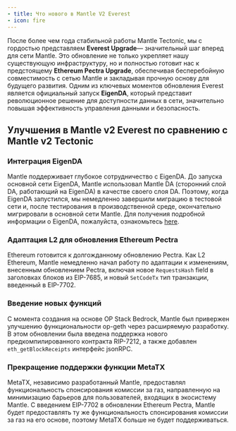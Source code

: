 ```yaml
---
- title: Что нового в Mantle V2 Everest
- icon: fire
---
```


После более чем года стабильной работы Mantle Tectonic, мы с гордостью представляем **Everest Upgrade**— значительный шаг вперед для сети Mantle. Это обновление не только укрепляет нашу существующую инфраструктуру, но и полностью готовит нас к предстоящему **Ethereum Pectra Upgrade**, обеспечивая бесперебойную совместимость с сетью Mantle и закладывая прочную основу для будущего развития. Одним из ключевых моментов обновления Everest является официальный запуск **EigenDA**, который представит революционное решение для доступности данных в сети, значительно повышая эффективность управления данными и безопасность.

## Улучшения в Mantle v2 Everest по сравнению с Mantle v2 Tectonic

### Интеграция EigenDA

Mantle поддерживает глубокое сотрудничество с EigenDA. До запуска основной сети EigenDA, Mantle использовал Mantle DA (сторонний слой DA, работающий на EigenDA) в качестве своего слоя DA. Поэтому, когда EigenDA запустился, мы немедленно завершили миграцию в тестовой сети и, после тестирования в производственной среде, окончательно мигрировали в основной сети Mantle. Для получения подробной информации о EigenDA, пожалуйста, ознакомьтесь [here](/network/system-information/off-chain-system/eigenda).

### Адаптация L2 для обновления Ethereum Pectra

Ethereum готовится к долгожданному обновлению Pectra. Как L2 Ethereum, Mantle немедленно начал работу по адаптации к изменениям, внесенным обновлением Pectra, включая новое `RequestsHash` field в заголовках блоков из EIP-7685, и новый `SetCodeTx` тип транзакции, введенный в EIP-7702.

### Введение новых функций

С момента создания на основе OP Stack Bedrock, Mantle был привержен улучшению функциональности op-geth через расширяемую разработку. В этом обновлении была введена поддержка нового предкомпилированного контракта RIP-7212, а также добавлен `eth_getBlockReceipts` интерфейс jsonRPC.

### Прекращение поддержки функции MetaTX

MetaTX, независимо разработанный Mantle, предоставлял функциональность спонсирования комиссии за газ, направленную на минимизацию барьеров для пользователей, входящих в экосистему Mantle. С введением EIP-7702 в обновлении Ethereum Pectra, Mantle будет предоставлять ту же функциональность спонсирования комиссии за газ на его основе, поэтому MetaTX больше не будет поддерживаться.[](https://docs-v2.mantle.xyz/intro/whats-new-in-mantle-v2#enhancements-in-mantle-v2-tectonic-compared-to-mantle-v1)

[](https://docs-v2.mantle.xyz/intro/whats-new-in-mantle-v2#distinctions-between-mantle-v2-tectonic-and-op-stack-bedrock)
